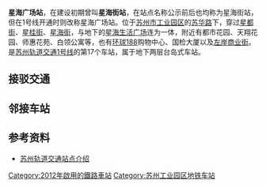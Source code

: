 {{otheruse|subject=[[苏州轨道交通1号线|苏州轨道交通1号线]]的一个车站|other=[[大连地铁1号线|大连地铁1号线]]的一个车站|星海广场站 (大连市)}}
{{Station Infobox
|name = 星海广场
|eng_name = Xinghaiguangchang
|linecolour = #{{苏州地铁标志色|1}}
|image = 苏州地铁星海广场路站内部1.jpg
|structure = 地下车站
|country = {{PRC}}
|borough = [[江苏省|江苏省]][[苏州市|苏州市]][[苏州工业园区|工业园区]][[苏州工业园区直属镇|直属镇]]
|address = [[苏州大道西|苏州大道西]]与[[星海街|星海街]]交叉口
|line = {{苏州轨道交通路线标志|1|full}}
|platforms = 1个[[岛式站台|岛式站台]]
|exits = 4
|opened = 2012年4月28日
|first =
{{苏州轨道交通路线标志|1|short}}
: 往[[钟南街站|钟南街]]：6:13
: 往[[木渎站|木渎]]：6:00
|last = 
{{苏州轨道交通路线标志|1|short}}
: 周一至四往钟南街：23:08
: 周五至日往钟南街：23:57
: 周一至四往木渎：22:50
: 周五至日往木渎：23:26
}}

'''星海广场站'''，在建设初期曾叫'''星海街站'''，在站点名称公示前后也均称为星海街站，但在1号线开通时则改称星海广场站。位于[[苏州市|苏州市]][[苏州工业园区|工业园区]]的[[苏华路|苏华路]]下，穿过[[星都街|星都街]]、[[星桂街|星桂街]]、[[星海街|星海街]]，与地下的[[星海生活广场|星海生活广场]]连为一体，附近有都市花园、天翔花园、师惠花苑、白领公寓等，也有[[环球188|环球188]]购物中心、国检大厦以及[[左岸商业街|左岸商业街]]。是[[苏州轨道交通1号线|苏州轨道交通1号线]]的第17个车站，属于地下两层台岛式车站。

==接驳交通==
{{苏州公交线路简单列表|station=星海生活广场（近1、2出口）|快5|4|1006区间}}
{{苏州公交线路简单列表|station=星海广场首末站（近4出口）|117|127|256|1006区间}}

==邻接车站==
{{s-rail-start}}
{{s-rail|title=SuzhouRT}}
{{s-line new|system=SuzhouRT|line=1|previous=中央公园|next=东方之门}}
{{s-end}}

==参考资料==
*[https://web.archive.org/web/20120713013615/http://www.sz-mtr.com/xlghindex.jsp 苏州轨道交通站点介绍]

{{Szmetro-stub}}
{{苏州轨道交通1号线车站}}
[[Category:2012年啟用的鐵路車站|Category:2012年啟用的鐵路車站]]
[[Category:苏州工业园区地铁车站|Category:苏州工业园区地铁车站]]